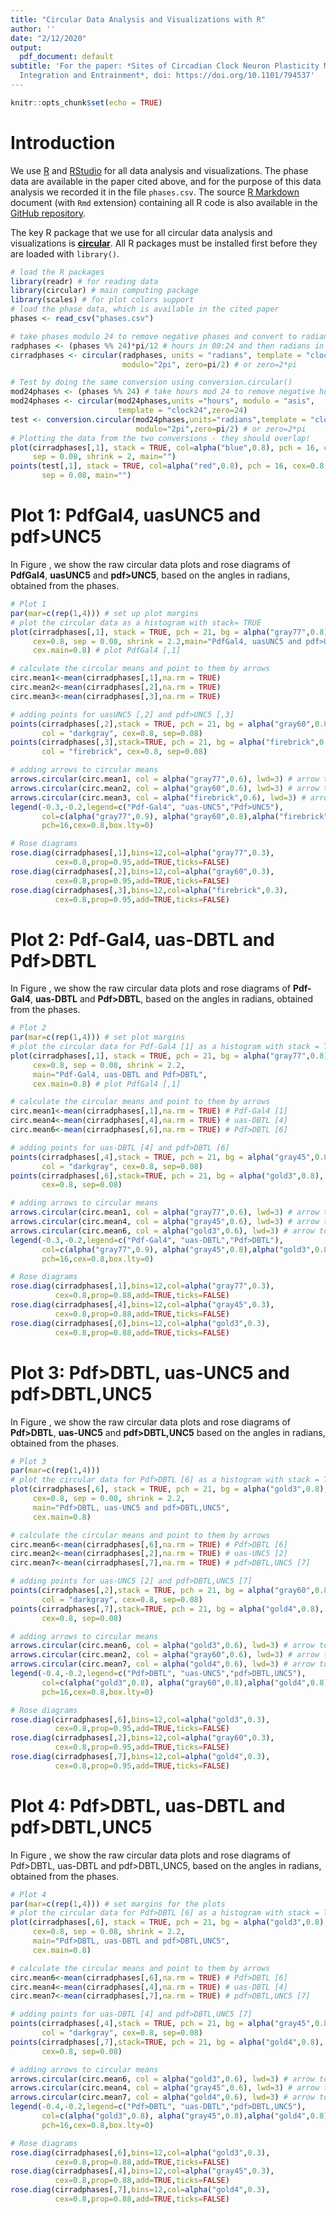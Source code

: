 ```yaml
---
title: "Circular Data Analysis and Visualizations with R"
author: ''
date: "2/12/2020"
output:
  pdf_document: default
subtitle: 'For the paper: *Sites of Circadian Clock Neuron Plasticity Mediate Sensory
  Integration and Entrainment*, doi: https://doi.org/10.1101/794537'
---
```


```r
knitr::opts_chunk$set(echo = TRUE)
```

# Introduction

We use [R](https://www.r-project.org/) and [RStudio](https://rstudio.com/) for all data analysis and visualizations. The phase data are available in the paper cited above, and for the purpose of this data analysis we recorded it in the file `phases.csv`. The source [R Markdown](https://rmarkdown.rstudio.com/) document (with `Rmd` extension) containing all R code is also available in the [GitHub repository](https://github.com/bkostadi/circular_analysis). 

The key R package that we use for all circular data analysis and visualizations is [**circular**](https://www.rdocumentation.org/packages/circular/versions/0.4-93). All R packages must be installed first before they are loaded with `library()`. 

```r
# load the R packages
library(readr) # for reading data
library(circular) # main computing package
library(scales) # for plot colors support
# load the phase data, which is available in the cited paper
phases <- read_csv("phases.csv") 
```


```r
# take phases modulo 24 to remove negative phases and convert to radians
radphases <- (phases %% 24)*pi/12 # hours in 00:24 and then radians in 0:2pi
cirradphases <- circular(radphases, units = "radians", template = "clock24",
                         modulo="2pi", zero=pi/2) # or zero=2*pi
```


```r
# Test by doing the same conversion using conversion.circular()
mod24phases <- (phases %% 24) # take hours mod 24 to remove negative hours
mod24phases <- circular(mod24phases,units ="hours", modulo = "asis",
                        template = "clock24",zero=24)
test <- conversion.circular(mod24phases,units="radians",template = "clock24",
                            modulo="2pi",zero=pi/2) # or zero=2*pi
# Plotting the data from the two conversions - they should overlap! 
plot(cirradphases[,1], stack = TRUE, col=alpha("blue",0.8), pch = 16, cex=0.8,
     sep = 0.08, shrink = 2, main="")
points(test[,1], stack = TRUE, col=alpha("red",0.8), pch = 16, cex=0.8,
       sep = 0.08, main="")
```


# Plot 1: PdfGal4, uasUNC5 and pdf>UNC5

In Figure \ref{fig:plot1}, we show the raw circular data plots and rose diagrams of **PdfGal4**, **uasUNC5** and **pdf>UNC5**, based on the angles in radians, obtained from the phases. 

```r
# Plot 1
par(mar=c(rep(1,4))) # set up plot margins
# plot the circular data as a histogram with stack= TRUE
plot(cirradphases[,1], stack = TRUE, pch = 21, bg = alpha("gray77",0.8), col="darkgray", 
     cex=0.8, sep = 0.08, shrink = 2.2,main="PdfGal4, uasUNC5 and pdf>UNC5",
     cex.main=0.8) # plot PdfGal4 [,1]

# calculate the circular means and point to them by arrows
circ.mean1<-mean(cirradphases[,1],na.rm = TRUE)
circ.mean2<-mean(cirradphases[,2],na.rm = TRUE)
circ.mean3<-mean(cirradphases[,3],na.rm = TRUE)

# adding points for uasUNC5 [,2] and pdf>UNC5 [,3]
points(cirradphases[,2],stack = TRUE, pch = 21, bg = alpha("gray60",0.8), 
       col = "darkgray", cex=0.8, sep=0.08) 
points(cirradphases[,3],stack=TRUE, pch = 21, bg = alpha("firebrick",0.8), 
       col = "firebrick", cex=0.8, sep=0.08)

# adding arrows to circular means
arrows.circular(circ.mean1, col = alpha("gray77",0.6), lwd=3) # arrow to circ. mean 
arrows.circular(circ.mean2, col = alpha("gray60",0.6), lwd=3) # arrow to circ. mean
arrows.circular(circ.mean3, col = alpha("firebrick",0.6), lwd=3) # arrow to circ. mean
legend(-0.3,-0.2,legend=c("Pdf-Gal4", "uas-UNC5","Pdf>UNC5"),
       col=c(alpha("gray77",0.9), alpha("gray60",0.8),alpha("firebrick",0.8)),
       pch=16,cex=0.8,box.lty=0)

# Rose diagrams
rose.diag(cirradphases[,1],bins=12,col=alpha("gray77",0.3),
          cex=0.8,prop=0.95,add=TRUE,ticks=FALSE)
rose.diag(cirradphases[,2],bins=12,col=alpha("gray60",0.3),
          cex=0.8,prop=0.95,add=TRUE,ticks=FALSE)
rose.diag(cirradphases[,3],bins=12,col=alpha("firebrick",0.3),
          cex=0.8,prop=0.95,add=TRUE,ticks=FALSE)
```


# Plot 2: Pdf-Gal4, uas-DBTL and Pdf>DBTL

In Figure \ref{fig:plot2}, we show the raw circular data plots and rose diagrams of **Pdf-Gal4**, **uas-DBTL** and **Pdf>DBTL**, based on the angles in radians, obtained from the phases.

```r
# Plot 2
par(mar=c(rep(1,4))) # set plot margins
# plot the circular data for Pdf-Gal4 [1] as a histogram with stack = TRUE
plot(cirradphases[,1], stack = TRUE, pch = 21, bg = alpha("gray77",0.8), col="darkgray", 
     cex=0.8, sep = 0.08, shrink = 2.2, 
     main="Pdf-Gal4, uas-DBTL and Pdf>DBTL",
     cex.main=0.8) # plot PdfGal4 [,1]

# calculate the circular means and point to them by arrows
circ.mean1<-mean(cirradphases[,1],na.rm = TRUE) # Pdf-Gal4 [1]
circ.mean4<-mean(cirradphases[,4],na.rm = TRUE) # uas-DBTL [4]
circ.mean6<-mean(cirradphases[,6],na.rm = TRUE) # Pdf>DBTL [6]

# adding points for uas-DBTL [4] and pdf>DBTL [6]
points(cirradphases[,4],stack = TRUE, pch = 21, bg = alpha("gray45",0.8), 
       col = "darkgray", cex=0.8, sep=0.08) 
points(cirradphases[,6],stack=TRUE, pch = 21, bg = alpha("gold3",0.8), col = "gold3",
       cex=0.8, sep=0.08)

# adding arrows to circular means
arrows.circular(circ.mean1, col = alpha("gray77",0.6), lwd=3) # arrow to circ. mean 
arrows.circular(circ.mean4, col = alpha("gray45",0.6), lwd=3) # arrow to circ. mean
arrows.circular(circ.mean6, col = alpha("gold3",0.6), lwd=3) # arrow to circ. mean
legend(-0.3,-0.2,legend=c("Pdf-Gal4", "uas-DBTL","Pdf>DBTL"),
       col=c(alpha("gray77",0.9), alpha("gray45",0.8),alpha("gold3",0.8)),
       pch=16,cex=0.8,box.lty=0)

# Rose diagrams
rose.diag(cirradphases[,1],bins=12,col=alpha("gray77",0.3),
          cex=0.8,prop=0.88,add=TRUE,ticks=FALSE)
rose.diag(cirradphases[,4],bins=12,col=alpha("gray45",0.3),
          cex=0.8,prop=0.88,add=TRUE,ticks=FALSE)
rose.diag(cirradphases[,6],bins=12,col=alpha("gold3",0.3),
          cex=0.8,prop=0.88,add=TRUE,ticks=FALSE)
```


# Plot 3: Pdf>DBTL, uas-UNC5 and pdf>DBTL,UNC5

In Figure \ref{fig:plot3}, we show the raw circular data plots and rose diagrams of **Pdf>DBTL**, **uas-UNC5** and **pdf>DBTL,UNC5** based on the angles in radians, obtained from the phases.

```r
# Plot 3
par(mar=c(rep(1,4)))
# plot the circular data for Pdf>DBTL [6] as a histogram with stack = TRUE
plot(cirradphases[,6], stack = TRUE, pch = 21, bg = alpha("gold3",0.8), col="gold3", 
     cex=0.8, sep = 0.08, shrink = 2.2, 
     main="Pdf>DBTL, uas-UNC5 and pdf>DBTL,UNC5",
     cex.main=0.8)

# calculate the circular means and point to them by arrows
circ.mean6<-mean(cirradphases[,6],na.rm = TRUE) # Pdf>DBTL [6]
circ.mean2<-mean(cirradphases[,2],na.rm = TRUE) # uas-UNC5 [2]
circ.mean7<-mean(cirradphases[,7],na.rm = TRUE) # pdf>DBTL,UNC5 [7]

# adding points for uas-UNC5 [2] and pdf>DBTL,UNC5 [7]
points(cirradphases[,2],stack = TRUE, pch = 21, bg = alpha("gray60",0.8), 
       col = "darkgray", cex=0.8, sep=0.08) 
points(cirradphases[,7],stack=TRUE, pch = 21, bg = alpha("gold4",0.8), col = "gold4",
       cex=0.8, sep=0.08)

# adding arrows to circular means
arrows.circular(circ.mean6, col = alpha("gold3",0.6), lwd=3) # arrow to circ. mean 
arrows.circular(circ.mean2, col = alpha("gray60",0.6), lwd=3) # arrow to circ. mean
arrows.circular(circ.mean7, col = alpha("gold4",0.6), lwd=3) # arrow to circ. mean
legend(-0.4,-0.2,legend=c("Pdf>DBTL", "uas-UNC5","pdf>DBTL,UNC5"),
       col=c(alpha("gold3",0.8), alpha("gray60",0.8),alpha("gold4",0.8)),
       pch=16,cex=0.8,box.lty=0)

# Rose diagrams
rose.diag(cirradphases[,6],bins=12,col=alpha("gold3",0.3),
          cex=0.8,prop=0.95,add=TRUE,ticks=FALSE)
rose.diag(cirradphases[,2],bins=12,col=alpha("gray60",0.3),
          cex=0.8,prop=0.95,add=TRUE,ticks=FALSE)
rose.diag(cirradphases[,7],bins=12,col=alpha("gold4",0.3),
          cex=0.8,prop=0.95,add=TRUE,ticks=FALSE)
```


# Plot 4: Pdf>DBTL, uas-DBTL and pdf>DBTL,UNC5

In Figure \ref{fig:plot4}, we show the raw circular data plots and rose diagrams of Pdf>DBTL, uas-DBTL and pdf>DBTL,UNC5, based on the angles in radians, obtained from the phases.

```r
# Plot 4
par(mar=c(rep(1,4))) # set margins for the plots
# plot the circular data for Pdf>DBTL [6] as a histogram with stack = TRUE
plot(cirradphases[,6], stack = TRUE, pch = 21, bg = alpha("gold3",0.8), col="gold3", 
     cex=0.8, sep = 0.08, shrink = 2.2, 
     main="Pdf>DBTL, uas-DBTL and pdf>DBTL,UNC5",
     cex.main=0.8)

# calculate the circular means and point to them by arrows
circ.mean6<-mean(cirradphases[,6],na.rm = TRUE) # Pdf>DBTL [6]
circ.mean4<-mean(cirradphases[,4],na.rm = TRUE) # uas-DBTL [4]
circ.mean7<-mean(cirradphases[,7],na.rm = TRUE) # pdf>DBTL,UNC5 [7]

# adding points for uas-DBTL [4] and pdf>DBTL,UNC5 [7]
points(cirradphases[,4],stack = TRUE, pch = 21, bg = alpha("gray45",0.8), 
       col = "darkgray", cex=0.8, sep=0.08) 
points(cirradphases[,7],stack=TRUE, pch = 21, bg = alpha("gold4",0.8), col = "gold4",
       cex=0.8, sep=0.08)

# adding arrows to circular means
arrows.circular(circ.mean6, col = alpha("gold3",0.6), lwd=3) # arrow to circ. mean 
arrows.circular(circ.mean4, col = alpha("gray45",0.6), lwd=3) # arrow to circ. mean
arrows.circular(circ.mean7, col = alpha("gold4",0.6), lwd=3) # arrow to circ. mean
legend(-0.4,-0.2,legend=c("Pdf>DBTL", "uas-DBTL","pdf>DBTL,UNC5"),
       col=c(alpha("gold3",0.8), alpha("gray45",0.8),alpha("gold4",0.8)),
       pch=16,cex=0.8,box.lty=0)

# Rose diagrams
rose.diag(cirradphases[,6],bins=12,col=alpha("gold3",0.3),
          cex=0.8,prop=0.88,add=TRUE,ticks=FALSE)
rose.diag(cirradphases[,4],bins=12,col=alpha("gray45",0.3),
          cex=0.8,prop=0.88,add=TRUE,ticks=FALSE)
rose.diag(cirradphases[,7],bins=12,col=alpha("gold4",0.3),
          cex=0.8,prop=0.88,add=TRUE,ticks=FALSE)
```





